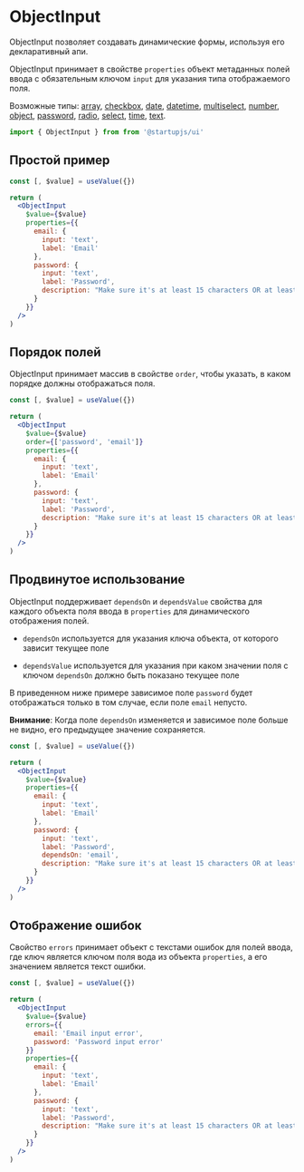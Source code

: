 
# ObjectInput

ObjectInput позволяет создавать динамические формы, используя его декларативный апи.

ObjectInput принимает в свойстве `properties` объект метаданных полей ввода с обязательным ключом `input` для указания типа отображаемого поля.

Возможные типы: [array](/docs/forms/ArrayInput), [сheckbox](/docs/forms/Checkbox), [date](/docs/forms/DateTimePicker), [datetime](/docs/forms/DateTimePicker), [multiselect](/docs/forms/Multiselect), [number](/docs/forms/NumberInput), [object](/docs/forms/ObjectInput), [password](/docs/forms/PasswordInput), [radio](/docs/forms/Radio), [select](/docs/forms/Select), [time](/docs/forms/DateTimePicker), [text](/docs/forms/TextInput).

```jsx
import { ObjectInput } from from '@startupjs/ui'
```

## Простой пример

```jsx example
const [, $value] = useValue({})

return (
  <ObjectInput
    $value={$value}
    properties={{
      email: {
        input: 'text',
        label: 'Email'
      },
      password: {
        input: 'text',
        label: 'Password',
        description: "Make sure it's at least 15 characters OR at least 8 characters including a number and a lowercase letter"
      }
    }}
  />
)
```

## Порядок полей

ObjectInput принимает массив в свойстве `order`, чтобы указать, в каком порядке должны отображаться поля.

```jsx example
const [, $value] = useValue({})

return (
  <ObjectInput
    $value={$value}
    order={['password', 'email']}
    properties={{
      email: {
        input: 'text',
        label: 'Email'
      },
      password: {
        input: 'text',
        label: 'Password',
        description: "Make sure it's at least 15 characters OR at least 8 characters including a number and a lowercase letter"
      }
    }}
  />
)
```

## Продвинутое использование

ObjectInput поддерживает `dependsOn` и `dependsValue` свойства для каждого объекта поля ввода в `properties` для динамического отображения полей.

- `dependsOn` используется для указания ключа объекта, от которого зависит текущее поле

- `dependsValue` используется для указания при каком значении поля с ключом `dependsOn` должно быть показано текущее поле

В приведенном ниже примере зависимое поле `password` будет отображаться только в том случае, если поле `email` непусто.

**Внимание**: Когда поле `dependsOn` изменяется и зависимое поле больше не видно, его предыдущее значение сохраняется.

```jsx example
const [, $value] = useValue({})

return (
  <ObjectInput
    $value={$value}
    properties={{
      email: {
        input: 'text',
        label: 'Email'
      },
      password: {
        input: 'text',
        label: 'Password',
        dependsOn: 'email',
        description: "Make sure it's at least 15 characters OR at least 8 characters including a number and a lowercase letter"
      }
    }}
  />
)
```

## Отображение ошибок

Свойство `errors` принимает объект с текстами ошибок для полей ввода, где ключ является ключом поля вода из объекта `properties`, а его значением является текст ошибки.

```jsx example
const [, $value] = useValue({})

return (
  <ObjectInput
    $value={$value}
    errors={{
      email: 'Email input error',
      password: 'Password input error'
    }}
    properties={{
      email: {
        input: 'text',
        label: 'Email'
      },
      password: {
        input: 'text',
        label: 'Password',
        description: "Make sure it's at least 15 characters OR at least 8 characters including a number and a lowercase letter"
      }
    }}
  />
)
```
